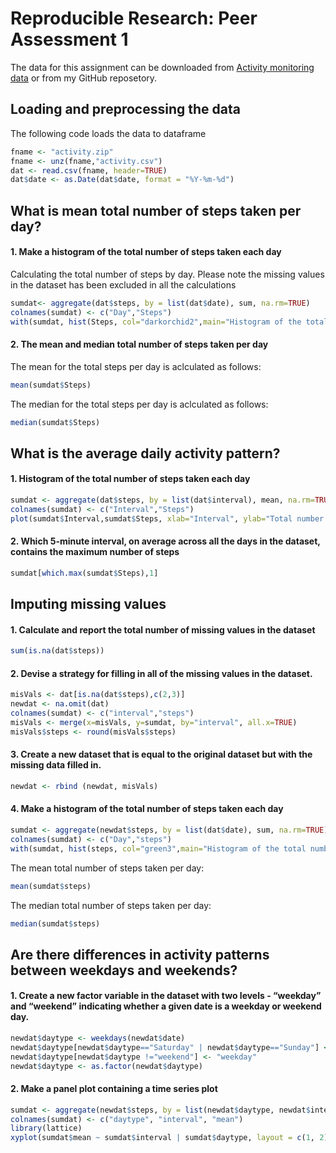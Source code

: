 Reproducible Research: Peer Assessment 1
========================================================

The data for this assignment can be downloaded from [Activity monitoring data]("https://d396qusza40orc.cloudfront.net/repdata%2Fdata%2Factivity.zip") or from my GitHub reposetory.

## Loading and preprocessing the data

The following code loads the data to dataframe
```r
fname <- "activity.zip"
fname <- unz(fname,"activity.csv")
dat <- read.csv(fname, header=TRUE)
dat$date <- as.Date(dat$date, format = "%Y-%m-%d")
```

## What is mean total number of steps taken per day?

#### 1. Make a histogram of the total number of steps taken each day
Calculating the total number of steps by day. Please note the missing values in the dataset has been excluded in all the calculations 
```r
sumdat<- aggregate(dat$steps, by = list(dat$date), sum, na.rm=TRUE)
colnames(sumdat) <- c("Day","Steps")
with(sumdat, hist(Steps, col="darkorchid2",main="Histogram of the total number of steps taken each day", xlab="Number of Steps", ylab="Count"))
```
#### 2. The mean and median total number of steps taken per day 
The mean for the total steps per day is aclculated as follows:

```r
mean(sumdat$Steps)
```
The median for the total steps per day is aclculated as follows:

```r
median(sumdat$Steps)
```

## What is the average daily activity pattern?

#### 1. Histogram of the total number of steps taken each day
```r
sumdat <- aggregate(dat$steps, by = list(dat$interval), mean, na.rm=TRUE)
colnames(sumdat) <- c("Interval","Steps")
plot(sumdat$Interval,sumdat$Steps, xlab="Interval", ylab="Total number of steps", type = "l")
```
#### 2. Which 5-minute interval, on average across all the days in the dataset, contains the maximum number of steps

```r
sumdat[which.max(sumdat$Steps),1]
```

## Imputing missing values

#### 1. Calculate and report the total number of missing values in the dataset
```r
sum(is.na(dat$steps))
```
#### 2. Devise a strategy for filling in all of the missing values in the dataset.
```r
misVals <- dat[is.na(dat$steps),c(2,3)]
newdat <- na.omit(dat)
colnames(sumdat) <- c("interval","steps")
misVals <- merge(x=misVals, y=sumdat, by="interval", all.x=TRUE)
misVals$steps <- round(misVals$steps)
```
#### 3. Create a new dataset that is equal to the original dataset but with the missing data filled in.
```r
newdat <- rbind (newdat, misVals)
```
#### 4. Make a histogram of the total number of steps taken each day
```r
sumdat <- aggregate(newdat$steps, by = list(dat$date), sum, na.rm=TRUE)
colnames(sumdat) <- c("Day","steps")
with(sumdat, hist(steps, col="green3",main="Histogram of the total number of steps taken each day", xlab="Number of Steps", ylab="Count"))
```

The mean total number of steps taken per day:
```r
mean(sumdat$steps)
```

The median total number of steps taken per day:
```r
median(sumdat$steps)
```
## Are there differences in activity patterns between weekdays and weekends?

#### 1. Create a new factor variable in the dataset with two levels - "weekday" and "weekend" indicating whether a given date is a weekday or weekend day.

```r
newdat$daytype <- weekdays(newdat$date)
newdat$daytype[newdat$daytype=="Saturday" | newdat$daytype=="Sunday"] <- "weekend"
newdat$daytype[newdat$daytype !="weekend"] <- "weekday"
newdat$daytype <- as.factor(newdat$daytype)
```
#### 2. Make a panel plot containing a time series plot 
```r
sumdat <- aggregate(newdat$steps, by = list(newdat$daytype, newdat$interval), mean, na.rm=TRUE)
colnames(sumdat) <- c("daytype", "interval", "mean")
library(lattice)
xyplot(sumdat$mean ~ sumdat$interval | sumdat$daytype, layout = c(1, 2), type = "l", lwd=2 , xlab= "Interval", ylab = "Number of steps")
```
